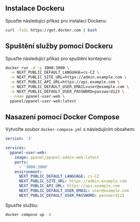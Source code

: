## Instalace Dockeru

Spusťte následující příkaz pro instalaci Dockeru:

```bash
curl -fsSL https://get.docker.com | bash
```

## Spuštění služby pomocí Dockeru

Spusťte následující příkaz pro spuštění kontejneru:

```bash
docker run -d -p 3000:3000 \
  -e NEXT_PUBLIC_DEFAULT_LANGUAGE=cs-CZ \
  -e NEXT_PUBLIC_SITE_URL=https://admin.example.com \
  -e NEXT_PUBLIC_API_URL=https://api.example.com \
  -e NEXT_PUBLIC_DEFAULT_USER_EMAIL=user@example.com \
  -e NEXT_PUBLIC_DEFAULT_USER_PASSWORD=password123 \
  --name ppanel-user-web \
  ppanel/ppanel-user-web:latest
```

## Nasazení pomocí Docker Compose

Vytvořte soubor `docker-compose.yml` s následujícím obsahem:

```yaml
version: '3'

services:
  ppanel-user-web:
    image: ppanel/ppanel-admin-web:latest
    ports:
      - '3000:3000'
    environment:
      NEXT_PUBLIC_DEFAULT_LANGUAGE: cs-CZ
      NEXT_PUBLIC_SITE_URL: https://admin.example.com
      NEXT_PUBLIC_API_URL: https://api.example.com
      NEXT_PUBLIC_DEFAULT_USER_EMAIL: user@example.com
      NEXT_PUBLIC_DEFAULT_USER_PASSWORD: password123
```

Spusťte službu:

```bash
docker compose up -d
```


<Giscus />
